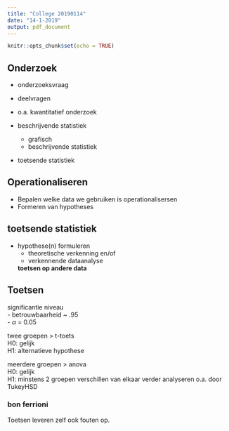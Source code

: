 ```yaml
---
title: "College 20190114"
date: "14-1-2019"
output: pdf_document
---
```


```r
knitr::opts_chunk$set(echo = TRUE)
```

## Onderzoek

- onderzoeksvraag
- deelvragen
- o.a. kwantitatief onderzoek

- beschrijvende statistiek 
    - grafisch
    - beschrijvende statistiek
- toetsende statistiek 


## Operationaliseren
- Bepalen welke data we gebruiken is operationalisersen  
- Formeren van hypotheses  



## toetsende statistiek

- hypothese(n) formuleren  
    - theoretische verkenning
en/of 
    - verkennende dataanalyse  

  **toetsen op andere data** 


## Toetsen


significantie niveau  
  - betrouwbaarheid ~ .95  
  - $\alpha$ = 0.05


twee groepen > t-toets  
H0: gelijk    
H1: alternatieve hypothese

meerdere groepen > anova  
H0: gelijk    
H1: minstens 2 groepen verschillen van elkaar
verder analyseren o.a. door TukeyHSD



### bon ferrioni  
Toetsen leveren zelf ook fouten op.

  
  